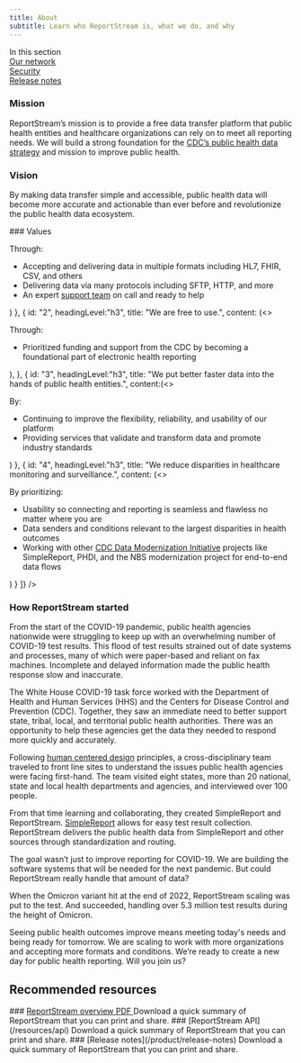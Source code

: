 ```yaml
---
title: About
subtitle: Learn who ReportStream is, what we do, and why
---
```

<HeroWrapper>
    <div className="grid-container">
        <div className="grid-row grid-gap margin-y-3">
            <div className="text-bold">In this section</div><div><A href="/product/where-were-live">Our network</A></div><div><A href="/resources/security-practices">Security</A></div><div><A href="/product/release-notes">Release notes</A></div>
        </div>
    </div>
</HeroWrapper>
<HeroWrapper className="bg-blue-5">
    <section className="usa-section grid-container">
        <div className="grid-row grid-gap margin-bottom-205">
            <div className="grid-col-6">
                <h3 className="margin-top-0">Mission</h3>
                <p className="border-top-05 border-primary font-sans-lg">ReportStream’s mission is to provide a free data transfer platform that public health entities and healthcare organizations can rely on to meet all reporting needs. We will build a strong foundation for the <A href="https://www.cdc.gov/ophdst/public-health-data-strategy/index.html">CDC’s public health data strategy</A> and mission to improve public health.</p>
            </div>
            <div className="grid-col-6">
                <h3 className="margin-top-0">Vision</h3>
                <p className="border-top-05 border-primary font-sans-lg">By making data transfer simple and accessible, public health data will become more accurate and actionable than ever before and revolutionize the public health data ecosystem.</p>
            </div>
        </div>
        ### Values
        <Accordion isAlternate multiselectable={true} items={[
            {
                id: "1",
                headingLevel:"h3",
                title:"We meet our partners where they are.",
                content:(<>
                    <p>Through:</p>
                    <ul>
                        <li>Accepting and delivering data in multiple formats including HL7, FHIR, CSV, and others</li>
                        <li>Delivering data via many protocols including SFTP, HTTP, and more</li>
                        <li>An expert <A href="/support">support team</A> on call and ready to help</li>
                    </ul>
                </>)
            },
            {
                id: "2",
                headingLevel:"h3",
                title: "We are free to use.",
                content: (<>
                    <p>Through:</p>
                    <ul>
                        <li>Prioritized funding and support from the CDC by becoming a foundational part of electronic health reporting</li>
                    </ul>
                </>),
            },
            {
                id: "3",
                headingLevel:"h3",
                title: "We put better faster data into the hands of public health entities.",
                content:(<>
                    <p>By:</p>
                    <ul>
                        <li>Continuing to improve the flexibility, reliability, and usability of our platform</li>
                        <li>Providing services that validate and transform data and promote industry standards</li>
                    </ul>
                </>)
            },
            {
            id: "4",
            headingLevel:"h3",
            title: "We reduce disparities in healthcare monitoring and surveillance.",
            content: (<>
                    <p>By prioritizing:</p>
                    <ul>
                        <li>Usability so connecting and reporting is seamless and flawless no matter where you are</li>
                        <li>Data senders and conditions relevant to the largest disparities in health outcomes</li>
                        <li>Working with other <A href="https://www.cdc.gov/surveillance/data-modernization/index.html" target="_blank">CDC Data Modernization Initiative</A> projects like SimpleReport, PHDI, and the NBS modernization project for end-to-end data flows</li>
                    </ul>
                </>)
            }
        ]} />
    </section>
</HeroWrapper>
<HeroWrapper>
    <GridContainer className="usa-section usa-prose">
        <h3 className="margin-top-0">How ReportStream started</h3>
        <Tile>
            <Grid col="9" className="font-sans-lg">
                <p>From the start of the COVID-19 pandemic, public health agencies nationwide were struggling to keep up with an overwhelming number of COVID-19 test results. This flood of test results strained out of date systems and processes, many of which were paper-based and reliant on fax machines. Incomplete and delayed information made the public health response slow and inaccurate.</p>
                <p>The White House COVID-19 task force worked with the Department of Health and Human Services (HHS) and the Centers for Disease Control and Prevention (CDC). Together, they saw an immediate need to better support state, tribal, local, and territorial public health authorities. There was an opportunity to help these agencies get the data they needed to respond more quickly and accurately.</p>
                <p>Following <A href="https://digital.gov/topics/user-centered-design/" target="_blank">human centered design</A> principles, a cross-disciplinary team traveled to front line sites to understand the issues public health agencies were facing first-hand. The team visited eight states, more than 20 national, state and local health departments and agencies, and interviewed over 100 people.</p>
                <p>From that time learning and collaborating, they created SimpleReport and ReportStream. <A href="https://www.simplereport.gov/" target="_blank">SimpleReport</A> allows for easy test result collection. ReportStream delivers the public health data from SimpleReport and other sources through standardization and routing.</p>
                <p>The goal wasn’t just to improve reporting for COVID-19. We are building the software systems that will be needed for the next pandemic. But could ReportStream really handle that amount of data?</p>
                <p>When the Omicron variant hit at the end of 2022, ReportStream scaling was put to the test. And succeeded, handling over 5.3 million test results during the height of Omicron.</p>
                <p>Seeing public health outcomes improve means meeting today's needs and being ready for tomorrow. We are scaling to work with more organizations and accepting more formats and conditions. We’re ready to create a new day for public health reporting. Will you join us?</p>
            </Grid>
        </Tile>
    </GridContainer>
</HeroWrapper>
<HeroWrapper className="bg-blue-5">
    <section className="usa-section grid-container">
        <h2 className="margin-top-0">Recommended resources</h2>
        <CardGroup>
            <Card gridLayout={{col: "fill"}}>
                <CardHeader typeof="div">
                    ### <A href="/assets/pdf/ReportStream_Onepager_20230621.pdf" target="_blank">ReportStream overview PDF <Icon name='FileDownload'/></A>
                </CardHeader>
                <CardBody>
                    Download a quick summary of ReportStream that you can print and share.
                </CardBody>
            </Card>
            <Card gridLayout={{col: "fill"}}>
                <CardHeader typeof="div">
                    ### [ReportStream API](/resources/api)
                </CardHeader>
                <CardBody>
                    Download a quick summary of ReportStream that you can print and share.
                </CardBody>
            </Card>
            <Card gridLayout={{col: "fill"}}>
                <CardHeader typeof="div">
                    ### [Release notes](/product/release-notes)
                </CardHeader>
                <CardBody>
                    Download a quick summary of ReportStream that you can print and share.
                </CardBody>
            </Card>
        </CardGroup>
    </section>
</HeroWrapper>